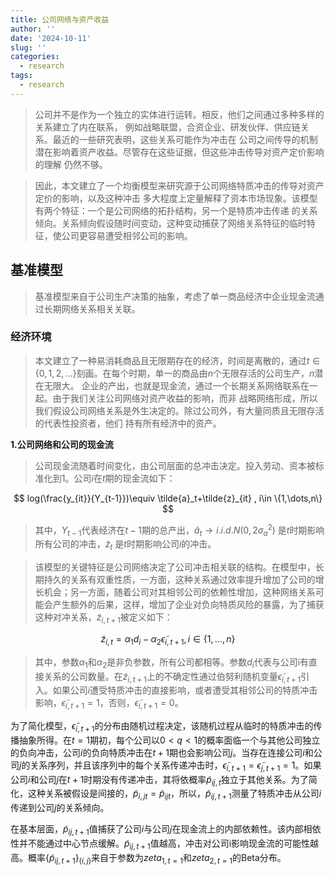 ```yaml
---
title: 公司网络与资产收益
author: ''
date: '2024-10-11'
slug: ''
categories:
  - research
tags:
  - research
---
```



>公司并不是作为一个独立的实体进行运转。相反，他们之间通过多种多样的关系建立了内在联系，
例如战略联盟，合资企业、研发伙伴、供应链关系。最近的一些研究表明，这些关系可能作为冲击在
公司之间传导的机制潜在影响着资产收益。尽管存在这些证据，但这些冲击传导对资产定价影响的理解
仍然不够。

>因此，本文建立了一个均衡模型来研究源于公司网络特质冲击的传导对资产定价的影响，以及这种冲击
多大程度上定量解释了资本市场现象。该模型有两个特征：一个是公司网络的拓扑结构，另一个是特质冲击传递
的关系倾向。关系倾向假设随时间变动，这种变动捕获了网络关系特征的临时特征，使公司更容易遭受相邻公司的影响。

## 基准模型

>基准模型来自于公司生产决策的抽象，考虑了单一商品经济中企业现金流通过长期网络关系相关关联。

### 经济环境

> 本文建立了一种易消耗商品且无限期存在的经济，时间是离散的，通过$t\in \{0,1,2,\dots\}$刻画。在每个时期，单一的商品由$n$个无限存活的公司生产，$n$潜在无限大。
企业的产出，也就是现金流，通过一个长期关系网络联系在一起。由于我们关注公司网络对资产收益的影响，而非
战略网络形成，所以我们假设公司网络关系是外生决定的。除过公司外，有大量同质且无限存活的代表性投资者，他们
持有所有经济中的资产。

**1.公司网络和公司的现金流**


> 公司现金流随着时间变化，由公司层面的总冲击决定。投入劳动、资本被标准化到1。公司$i$在$t$期的现金流如下：


$$
log(\frac{y_{it}}{Y_{t-1}})\equiv \tilde{a}_t+\tilde{z}_{it} , i\in \{1,\dots,n\}
$$

> 其中，$Y_{t-1}$代表经济在$t-1$期的总产出，$\tilde{a}_t\rightarrow i.i.d.N(0,2\sigma^2_a)$ 是$t$时期影响所有公司的冲击，$\tilde{z}_t$ 是$t$时期影响公司$i$的冲击。


> 该模型的关键特征是公司网络决定了公司冲击相关联的结构。在模型中，长期持久的关系有双重性质，一方面，这种关系通过效率提升增加了公司的增长机会；另一方面，随着公司对其相邻公司的依赖性增加，这种网络关系可能会产生额外的后果，这样，增加了企业对负向特质风险的暴露，为了捕获这种对冲关系，$\tilde{z}_{i,t+1}$被定义如下：

$$
\tilde{z}_{i,t}=\alpha_1d_i-\alpha_2\tilde{\epsilon}_{i,t+1}, i \in\{1,\dots,n\}
$$

> 其中，参数$\alpha_1$和$\alpha_2$是非负参数，所有公司都相等。参数$d_i$代表与公司i有直接关系的公司数量。在$\tilde{z}_{i,t+1}$上的不确定性通过伯努利随机变量$\tilde{\epsilon}_{i,t+1}$引入。如果公司$i$遭受特质冲击的直接影响，或者遭受其相邻公司的特质冲击影响，$\tilde{\epsilon}_{i,t+1}=1$，否则，$\tilde{\epsilon}_{i,t+1}=0$。


为了简化模型，$\tilde{\epsilon}_{i,t+1}$的分布由随机过程决定，该随机过程从临时的特质冲击的传播抽象所得。在$t=1$期初，每个公司以$0<q<1$的概率面临一个与其他公司独立的负向冲击，公司$i$的负向特质冲击在$t+1$期也会影响公司$j$。当存在连接公司$i$和公司$j$的关系序列，并且该序列中的每个关系传递冲击时，$\tilde{\epsilon}_{i,t+1}=\tilde{\epsilon}_{j,t+1}=1$。如果公司$i$和公司$j$在$t+1$时期没有传递冲击，其将依概率$\tilde{p}_{ij,t}$独立于其他关系。为了简化，这种关系被假设是间接的，$\tilde{p}_{i,jt}=\tilde{p}_{ijt}$，所以，$\tilde{p}_{ij,t+1}$测量了特质冲击从公司$i$传递到公司$j$的关系倾向。

在基本层面，$\tilde{p}_{ij,t+1}$值捕获了公司$i$与公司$j$在现金流上的内部依赖性。该内部相依性并不能通过中心节点缓解。$\tilde{p}_{ij,t+1}$值越高，冲击对公司i影响现金流的可能性越高。概率$\{\tilde{p}_{ij,t+1}\}_{(i,j)}$来自于参数为$zeta_{1,t=1}$和$zeta_{2,t=1}$的Beta分布。

